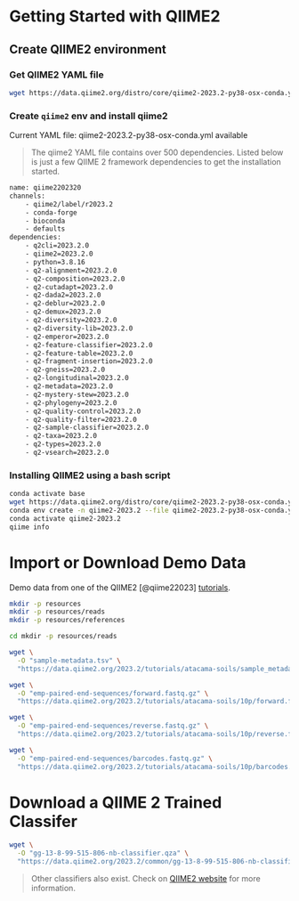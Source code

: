 # Getting Started with QIIME2

## Create QIIME2 environment
### Get QIIME2 YAML file
```bash
wget https://data.qiime2.org/distro/core/qiime2-2023.2-py38-osx-conda.yml
```

### Create `qiime2` env and install qiime2
Current YAML file: qiime2-2023.2-py38-osx-conda.yml available

> The qiime2 YAML file contains over 500 dependencies. Listed below is just a few QIIME 2 framework dependencies to get the installation started.

```bash
name: qiime2202320
channels:
    - qiime2/label/r2023.2
    - conda-forge
    - bioconda
    - defaults
dependencies:
    - q2cli=2023.2.0
    - qiime2=2023.2.0
    - python=3.8.16
    - q2-alignment=2023.2.0
    - q2-composition=2023.2.0
    - q2-cutadapt=2023.2.0
    - q2-dada2=2023.2.0
    - q2-deblur=2023.2.0
    - q2-demux=2023.2.0
    - q2-diversity=2023.2.0
    - q2-diversity-lib=2023.2.0
    - q2-emperor=2023.2.0
    - q2-feature-classifier=2023.2.0
    - q2-feature-table=2023.2.0
    - q2-fragment-insertion=2023.2.0
    - q2-gneiss=2023.2.0
    - q2-longitudinal=2023.2.0
    - q2-metadata=2023.2.0
    - q2-mystery-stew=2023.2.0
    - q2-phylogeny=2023.2.0
    - q2-quality-control=2023.2.0
    - q2-quality-filter=2023.2.0
    - q2-sample-classifier=2023.2.0
    - q2-taxa=2023.2.0
    - q2-types=2023.2.0
    - q2-vsearch=2023.2.0
```

### Installing QIIME2 using a bash script
```bash
conda activate base
wget https://data.qiime2.org/distro/core/qiime2-2023.2-py38-osx-conda.yml
conda env create -n qiime2-2023.2 --file qiime2-2023.2-py38-osx-conda.yml
conda activate qiime2-2023.2 
qiime info
```

# Import or Download Demo Data
Demo data from one of the QIIME2 [@qiime22023] [tutorials](https://docs.qiime2.org/2023.2/tutorials/atacama-soils/).

```bash
mkdir -p resources
mkdir -p resources/reads
mkdir -p resources/references

cd mkdir -p resources/reads

wget \
  -O "sample-metadata.tsv" \
  "https://data.qiime2.org/2023.2/tutorials/atacama-soils/sample_metadata.tsv"

wget \
  -O "emp-paired-end-sequences/forward.fastq.gz" \
  "https://data.qiime2.org/2023.2/tutorials/atacama-soils/10p/forward.fastq.gz"

wget \
  -O "emp-paired-end-sequences/reverse.fastq.gz" \
  "https://data.qiime2.org/2023.2/tutorials/atacama-soils/10p/reverse.fastq.gz"

wget \
  -O "emp-paired-end-sequences/barcodes.fastq.gz" \
  "https://data.qiime2.org/2023.2/tutorials/atacama-soils/10p/barcodes.fastq.gz"
  ```

# Download a QIIME 2 Trained Classifer
```bash
wget \
  -O "gg-13-8-99-515-806-nb-classifier.qza" \
  "https://data.qiime2.org/2023.2/common/gg-13-8-99-515-806-nb-classifier.qza"
```
> Other classifiers also exist. Check on [QIIME2 website](https://docs.qiime2.org/) for more information.


